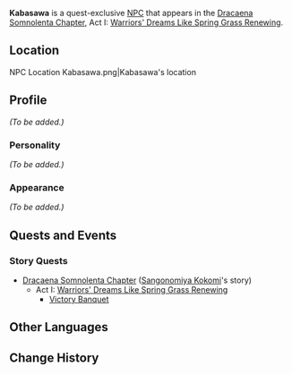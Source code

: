 {{Meta
<!-- REMOVE THIS TEMPLATE AFTER ADDING MISSING INFO -->
|missing_NPC_profile  = yes
}}
{{Character Infobox
|type             = Quest NPC
|image            = NPC Kabasawa.png
|realname         = 
|region           = Inazuma
|affiliation      = 
|title            = 
|voiceEN          = 
|voiceCN          = 
|voiceJP          = 
}}
'''Kabasawa''' {{Lang|ja=蒲澤}} is a quest-exclusive [[NPC]] that appears in the [[Dracaena Somnolenta Chapter]], Act I: [[Warriors' Dreams Like Spring Grass Renewing]].

==Location==
<gallery hideaddbutton="true" captionalign="center">
NPC Location Kabasawa.png|Kabasawa's location
<!--NPC Location Kabasawa Context.png|Additional context-->
</gallery>

==Profile==
<!-- detailed story/lore information goes here -->
''(To be added.)''

===Personality===
''(To be added.)''

===Appearance===
''(To be added.)''

==Quests and Events==
===Story Quests===
* [[Dracaena Somnolenta Chapter]] ([[Sangonomiya Kokomi]]'s story)
** Act I: [[Warriors' Dreams Like Spring Grass Renewing]]
*** [[Victory Banquet]]

==Other Languages==
{{Other Languages|default_hidden = 1
|en      = Kabasawa
|zhs     = 蒲泽
|zhs_rm  = Púzé
|zht     = 蒲澤
|zht_rm  = Púzé
|ja      = 蒲澤
|ja_rm   = Kabasawa
|ko      = 카바사와
|ko_rm   = Kabasawa
|es      = Kabasawa
|fr      = Kabasawa
|ru      = Кабасава
|th      = Kabasawa
|vi      = Kabasawa
|de      = Kabasawa
|id      = Kabasawa
|pt      = Kabasawa
}}

==Change History==
{{Change History|2.1}}